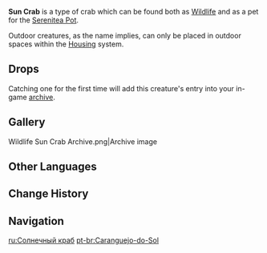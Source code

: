 {{Furnishing Infobox
|id             = 369114
|image          = Wildlife Sun Crab Icon.png
|category       = Animal
|subcategory    = Outdoor Creature
|rarity         = 3
|adeptal_energy = 100
|load           = 350
|reduced_load   = 350
|description    = A claw-snapping crab that can be found in various water bodies throughout Teyvat.<br />The shells of these crabs are painted in many beautiful red shades, which wonderfully reflect the many stages of sunlight. Sometimes, they can reflect the daylight of the Realm Within. The resultant crystalline light sometimes startles the half-asleep Tubby awake.
|lbType         = Wildlife
|lbFamily       = Other Wildlife
|lbGroup        = Crabs
|source1        = Omni-Ubiquity Net
}}
{{Description|A claw-snapping crab that can be found in various water bodies throughout Teyvat.<br />The shells of these crabs are painted in many beautiful red shades, which wonderfully reflect the many stages of sunlight. They look especially good cooked.|[[Archive]] Description}}
'''Sun Crab''' is a type of crab which can be found both as [[Wildlife]] and as a pet for the [[Serenitea Pot]].

Outdoor creatures, as the name implies, can only be placed in outdoor spaces within the [[Housing]] system.

==Drops==
{{Card|Crab|1}}

Catching one for the first time will add this creature's entry into your in-game [[archive]].

==Gallery==
<gallery hideaddbutton="true" captionalign="center">
Wildlife Sun Crab Archive.png|Archive image
</gallery>

==Other Languages==
{{Other Languages
|en      = Sun Crab
|zhs     = 太阳蟹
|zhs_rm  = Tàiyang Xiè
|zht     = 太陽蟹
|zht_rm  = Tàiyáng Xiè
|zh_tl   = 
|ja      = 太陽ガニ
|ja_rm   = Taiyou-gani
|ja_tl   = 
|ko      = 썬크랩
|ko_rm   = Sseon-Keuraeb
|ko_tl   = 
|es      = Cangrejo solar
|es_tl   = Solar Crab
|fr      = Crabe du soleil
|fr_tl   = Crab of the Sun
|ru      = Солнечный краб
|ru_tl   = 
|th      = Sun Crab
|vi      = Cua Thái Dương
|vi_tl   = 
|de      = Sonnenkrebs
|de_tl   = Sun Crab
|id      = Sun Crab
|pt      = Caranguejo-do-Sol
|pt_tl   = 
}}

==Change History==
{{Change History|1.0}}

==Navigation==
{{Wildlife Navbox|state=collapsed}}
{{Furnishing Navbox/Living|Animal}}

[[ru:Солнечный краб]]
[[pt-br:Caranguejo-do-Sol]]